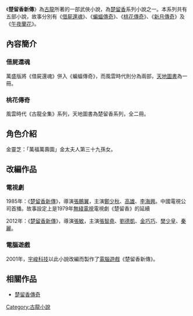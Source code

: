 {{otheruses|楚留香新傳 (消歧義)}}
{{Unreferenced|time=2015-11-14T19:57:03+00:00}}

{{Infobox Book
| 書名 = 楚留香新傳
| 作者 = 古龍
}}

《'''楚留香新傳'''》為[[古龍|古龍]]所著的一部武俠小說，為[[楚留香|楚留香]]系列小說之一。本系列共有五部小說，故事分別有《[[楚留香新傳之借屍還魂|借屍還魂]]》、《[[楚留香新傳之蝙蝠傳奇|蝙蝠傳奇]]》、《[[楚留香新傳之桃花傳奇|桃花傳奇]]》、《[[楚留香新傳之新月傳奇|新月傳奇]]》及《[[楚留香新傳之午夜蘭花|午夜蘭花]]》。

== 內容簡介 ==
=== 借屍還魂 ===
萬盛版將《借屍還魂》併入《蝙蝠傳奇》，而風雲時代則分為兩部，[[天地圖書|天地圖書]]為一冊。

=== 桃花傳奇 ===
風雲時代《古龍全集》系列，天地圖書為楚留香系列，全二冊。

== 角色介紹 ==
金靈芝：「萬福萬壽園」金太夫人第三十九孫女。

==改編作品==
===電視劇===
1985年：《[[楚留香新传_(1985年电视剧)|楚留香新傳]]》，導演[[張鵬翼|張鵬翼]]，主演[[鄭少秋|鄭少秋]]、[[高雄|高雄]]、[[李海興|李海興]]。中國電視公司首播。故事設定上是1979年[[電視廣播有限公司|無綫電視]]電視劇《楚留香》的延續

2012年：《[[楚留香新传_(2012年电视剧)|楚留香新傳]]》，導演[[張敏|張敏]]，主演[[張智堯|張智堯]]、[[劉德凱|劉德凱]]、[[金巧巧|金巧巧]]、[[樊少皇|樊少皇]]、[[秦麗|秦麗]]。

===電腦遊戲===
2001年，[[宇峻科技|宇峻科技]]以此小說改編而製作了[[電腦遊戲|電腦遊戲]]《楚留香新傳》。

==相關作品==
* [[楚留香傳奇|楚留香傳奇]]

{{古龍作品}}
[[Category:古龍小說|Category:古龍小說]]